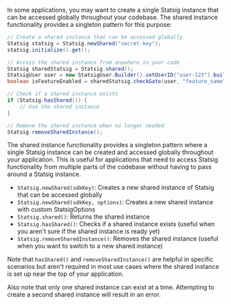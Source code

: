 In some applications, you may want to create a single Statsig instance that can be accessed globally throughout your codebase. The shared instance functionality provides a singleton pattern for this purpose:

```java
// Create a shared instance that can be accessed globally
Statsig statsig = Statsig.newShared("secret-key");
statsig.initialize().get();

// Access the shared instance from anywhere in your code
Statsig sharedStatsig = Statsig.shared();
StatsigUser user = new StatsigUser.Builder().setUserID("user-123").build();
boolean isFeatureEnabled = sharedStatsig.checkGate(user, "feature_name");

// Check if a shared instance exists
if (Statsig.hasShared()) {
    // Use the shared instance
}

// Remove the shared instance when no longer needed
Statsig.removeSharedInstance();
```

The shared instance functionality provides a singleton pattern where a single Statsig instance can be created and accessed globally throughout your application. This is useful for applications that need to access Statsig functionality from multiple parts of the codebase without having to pass around a Statsig instance.

- `Statsig.newShared(sdkKey)`: Creates a new shared instance of Statsig that can be accessed globally
- `Statsig.newShared(sdkKey, options)`: Creates a new shared instance with custom StatsigOptions
- `Statsig.shared()`: Returns the shared instance
- `Statsig.hasShared()`: Checks if a shared instance exists (useful when you aren't sure if the shared instance is ready yet)
- `Statsig.removeSharedInstance()`: Removes the shared instance (useful when you want to switch to a new shared instance)

Note that `hasShared()` and `removeSharedInstance()` are helpful in specific scenarios but aren't required in most use cases where the shared instance is set up near the top of your application.

Also note that only one shared instance can exist at a time. Attempting to create a second shared instance will result in an error.
